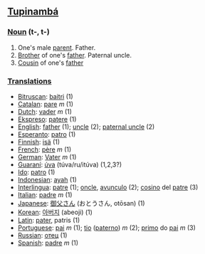 ==[[Tupinambá]]==

===[[Noun]] (t-, t-)===
#One's male [[parent]]. Father.
#[[Brother]] of one's [[father]]. Paternal uncle.
#[[Cousin]] of one's [[father]]

===[[Translation]]s===
*[[Bitruscan]]: [[baitri]] (1)
*[[Catalan]]: [[pare]] ''m'' (1)
*[[Dutch]]: [[vader]] ''m'' (1)
*[[Ekspreso]]: [[patere]] (1)
*[[English]]: [[father]] (1); [[uncle]] (2); [[paternal uncle]] (2)
*[[Esperanto]]: [[patro]] (1)
*[[Finnish]]: [[isä]] (1)
*[[French]]: [[père]] ''m'' (1)
*[[German]]: [[Vater]] ''m'' (1)
*[[Guaraní]]: [[úva]] (túva/ru/itúva) (1,2,3?)
*[[Ido]]: [[patro]] (1)
*[[Indonesian]]: [[ayah]] (1)
*[[Interlingua]]: [[patre]] (1); [[oncle]], [[avunculo]] (2); [[cosino]] del [[patre]] (3)
*[[Italian]]: [[padre]] ''m'' (1)
*[[Japanese]]: [[御父さん]] (おとうさん, otōsan) (1)
*[[Korean]]: [[아버지]] (abeoji) (1)
*[[Latin]]: [[pater]], patris (1)
*[[Portuguese]]: [[pai]] ''m'' (1); [[tio]] ([[tio paterno|paterno]]) ''m'' (2); [[primo]] do [[pai]] ''m'' (3)
*[[Russian]]: [[отец]] (1)
*[[Spanish]]: [[padre]] ''m'' (1)